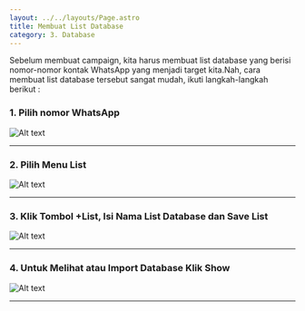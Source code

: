 ```yaml
---
layout: ../../layouts/Page.astro
title: Membuat List Database
category: 3. Database
---
```


Sebelum membuat campaign, kita harus membuat list database yang berisi nomor-nomor kontak WhatsApp yang menjadi target kita.Nah, cara membuat list database tersebut sangat mudah, ikuti langkah-langkah berikut :

### 1. Pilih nomor WhatsApp
![Alt text](/assets/docs/list1.jpg "Membuat List Database")

---

### 2. Pilih Menu List

![Alt text](/assets/docs/list2.jpg "Membuat List Database")

---

### 3. Klik Tombol +List, Isi Nama List Database dan Save List
![Alt text](/assets/docs/list3.jpg "Membuat List Database")

---

### 4. Untuk Melihat atau Import Database Klik Show
![Alt text](/assets/docs/list4.jpg "Membuat List Database")

---